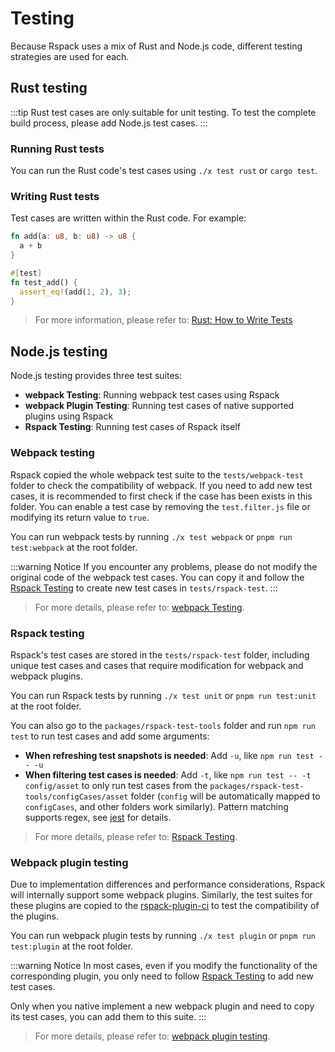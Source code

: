 # Testing

Because Rspack uses a mix of Rust and Node.js code, different testing strategies are used for each.

## Rust testing

:::tip
Rust test cases are only suitable for unit testing. To test the complete build process, please add Node.js test cases.
:::

### Running Rust tests

You can run the Rust code's test cases using `./x test rust` or `cargo test`.

### Writing Rust tests

Test cases are written within the Rust code. For example:

```rust
fn add(a: u8, b: u8) -> u8 {
  a + b
}

#[test]
fn test_add() {
  assert_eq!(add(1, 2), 3);
}
```

> For more information, please refer to: [Rust: How to Write Tests](https://doc.rust-lang.org/book/ch11-01-writing-tests.html)

## Node.js testing

Node.js testing provides three test suites:

- **webpack Testing**: Running webpack test cases using Rspack
- **webpack Plugin Testing**: Running test cases of native supported plugins using Rspack
- **Rspack Testing**: Running test cases of Rspack itself

### Webpack testing

Rspack copied the whole webpack test suite to the `tests/webpack-test` folder to check the compatibility of webpack. If you need to add new test cases, it is recommended to first check if the case has been exists in this folder. You can enable a test case by removing the `test.filter.js` file or modifying its return value to `true`.

You can run webpack tests by running `./x test webpack` or `pnpm run test:webpack` at the root folder.

:::warning Notice
If you encounter any problems, please do not modify the original code of the webpack test cases. You can copy it and follow the [Rspack Testing](./testing-rspack) to create new test cases in `tests/rspack-test`.
:::

> For more details, please refer to: [webpack Testing](./testing-webpack#testing-webpack-cases).

### Rspack testing

Rspack's test cases are stored in the `tests/rspack-test` folder, including unique test cases and cases that require modification for webpack and webpack plugins.

You can run Rspack tests by running `./x test unit` or `pnpm run test:unit` at the root folder.

You can also go to the `packages/rspack-test-tools` folder and run `npm run test` to run test cases and add some arguments:

- **When refreshing test snapshots is needed**: Add `-u`, like `npm run test -- -u`
- **When filtering test cases is needed**: Add `-t`, like `npm run test -- -t config/asset` to only run test cases from the `packages/rspack-test-tools/configCases/asset` folder (`config` will be automatically mapped to `configCases`, and other folders work similarly). Pattern matching supports regex, see [jest](https://jestjs.io/docs/cli#--testnamepatternregex) for details.

> For more details, please refer to: [Rspack Testing](./testing-rspack).

### Webpack plugin testing

Due to implementation differences and performance considerations, Rspack will internally support some webpack plugins. Similarly, the test suites for these plugins are copied to the [rspack-plugin-ci](https://github.com/rspack-contrib/rspack-plugin-ci) to test the compatibility of the plugins.

You can run webpack plugin tests by running `./x test plugin` or `pnpm run test:plugin` at the root folder.

:::warning Notice
In most cases, even if you modify the functionality of the corresponding plugin, you only need to follow [Rspack Testing](./testing-rspack) to add new test cases.

Only when you native implement a new webpack plugin and need to copy its test cases, you can add them to this suite.
:::

> For more details, please refer to: [webpack plugin testing](./testing-webpack#testing-webpack-plugins-cases).
